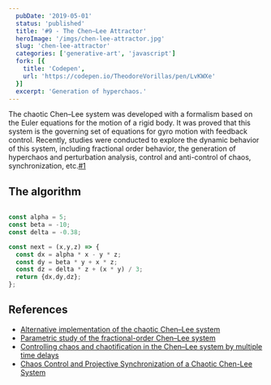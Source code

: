 ```yaml
---
  pubDate: '2019-05-01'
  status: 'published'
  title: '#9 - The Chen–Lee Attractor'
  heroImage: '/imgs/chen-lee-attractor.jpg'
  slug: 'chen-lee-attractor'
  categories: ['generative-art', 'javascript']
  fork: [{
    title: 'Codepen',
    url: 'https://codepen.io/TheodoreVorillas/pen/LvKWXe'
  }]
  excerpt: 'Generation of hyperchaos.'
---
```


The chaotic Chen–Lee system was developed with a formalism based on the Euler equations for the motion of a rigid body. It was proved that this system is the governing set of equations for gyro motion with feedback control. Recently, studies were conducted to explore the dynamic behavior of this system, including fractional order behavior, the generation of hyperchaos and perturbation analysis, control and anti-control of chaos, synchronization, etc.[#1](#ref1)


## The algorithm

```javascript title="chen-lee.js"

const alpha = 5;
const beta = -10;
const delta = -0.38;

const next = (x,y,z) => {
  const dx = alpha * x - y * z;
  const dy = beta * y + x * z;
  const dz = delta * z + (x * y) / 3;
  return {dx,dy,dz};
};
```

## References
- [Alternative implementation of the chaotic Chen–Lee system](https://www.sciencedirect.com/science/article/pii/S0960077908003524) <span id="ref1"></span>
- [Parametric study of the fractional-order Chen–Lee system](https://www.sciencedirect.com/science/article/pii/S0960077906009295)
- [Controlling chaos and chaotification in the Chen–Lee system by multiple time delays](https://www.sciencedirect.com/science/article/pii/S0960077906010277)
- [Chaos Control and Projective Synchronization of a Chaotic Chen-Lee System](https://www.ps-taiwan.org/cjp/download.php?type=paper&vol=47&num=3&page=261)